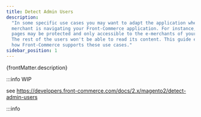 ```yaml
---
title: Detect Admin Users
description:
  "In some specific use cases you may want to adapt the application when the
  merchant is navigating your Front-Commerce application. For instance, some
  pages may be protected and only accessible to the e-merchants of your shop.
  The rest of the users won't be able to read its content. This guide explains
  how Front-Commerce supports these use cases."
sidebar_position: 1
---
```


<p>{frontMatter.description}</p>

:::info WIP

see https://developers.front-commerce.com/docs/2.x/magento2/detect-admin-users

:::info
